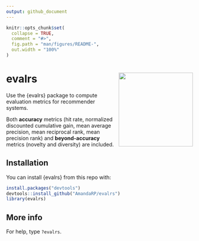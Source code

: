 ```yaml
---
output: github_document
---
```


<!-- README.md is generated from README.Rmd. Please edit that file -->

```r
knitr::opts_chunk$set(
  collapse = TRUE,
  comment = "#>",
  fig.path = "man/figures/README-",
  out.width = "100%"
)
```



# evalrs <img src='man/figures/evalrs.png' align="right" height="200" />


Use the {evalrs} package to compute evaluation metrics for recommender systems. 

Both **accuracy** metrics (hit rate, normalized discounted cumulative gain, mean average precision, mean reciprocal rank, mean precision rank) and **beyond-accuracy** metrics (novelty and diversity) are included.


## Installation

You can install {evalrs} from this repo with:

```r
install.packages("devtools")
devtools::install_github("AmandaRP/evalrs")
library(evalrs)
```


## More info

For help, type `?evalrs`.

